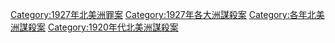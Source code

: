 [[Category:1927年北美洲罪案|Category:1927年北美洲罪案]]
[[Category:1927年各大洲謀殺案|Category:1927年各大洲謀殺案]]
[[Category:各年北美洲謀殺案|Category:各年北美洲謀殺案]]
[[Category:1920年代北美洲謀殺案|Category:1920年代北美洲謀殺案]]
